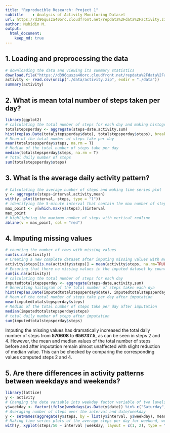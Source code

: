 ```yaml
---
title: "Reproducible Research: Project 1"
subtitle    : Analysis of Activity Monitoring Dataset
url: https://d396qusza40orc.cloudfront.net/repdata%2Fdata%2Factivity.zip
author: Muhidin M.
output: 
  html_document:
    keep_md: true
---
```



## 1. Loading and preprocessing the data
```r
# downloading the data and viewing its summary statistics
download.file("https://d396qusza40orc.cloudfront.net/repdata%2Fdata%2Factivity.zip", destfile = "./data/activity.zip")
activity <- read.csv(unzip("./data/activity.zip", exdir = "./data"))
summary(activity)
```


## 2. What is mean total number of steps taken per day?
```r
library(ggplot2)
# calculating the total number of steps for each day and making histogram of it.
totalstepsperday <- aggregate(steps~date,activity,sum)
hist(rep(as.Date(totalstepsperday$date), totalstepsperday$steps), breaks = length(totalstepsperday$date), freq = T, col = "red", xlab = "Days", ylab = "Total Number of steps", main = "Total number of steps per day with missing values")
# Mean of the total number of steps take per day
mean(totalstepsperday$steps, na.rm = T)
# Median of the total number of steps take per day
median(totalstepsperday$steps, na.rm = T)
# Total daily number of steps
sum(totalstepsperday$steps)
```


## 3. What is the average daily activity pattern?
```r
# Calculating the average number of steps and making time series plot
y <- aggregate(steps~interval,activity,mean)
with(y, plot(interval, steps, type = "l"))
# identifying the 5-minute interval that contain the max number of steps
max_point <- y[which.max(y$steps),]$interval
max_point
# highlighting the maximum number of steps with vertical redline
abline(v = max_point, col = "red")
```

## 4. Imputing missing values
```r
# counting the number of rows with missing values
sum(is.na(activity))
# Creating a new complete dataset after imputing missing values with means 
activity$steps[is.na(activity$steps)] = mean(activity$steps, na.rm=TRUE)
# Ensuring that there no missing values in the imputed dataset by counting NA values.
sum(is.na(activity))
# calculating the total number of steps for each day
imputedtotalstepsperday <- aggregate(steps~date,activity,sum)
# Generating histogram of the total number of steps taken each dya
hist(rep(as.Date(imputedtotalstepsperday$date), imputedtotalstepsperday$steps), breaks = length(imputedtotalstepsperday$date), freq = T, col = "red", xlab = "Days", ylab = "Total Number of steps", main = "Total number of steps per day after imputing missing values")
# Mean of the total number of steps take per day after imputation
mean(imputedtotalstepsperday$steps)
# Median of the total number of steps take per day after imputation
median(imputedtotalstepsperday$steps)
# total daily number of steps after imputation
sum(imputedtotalstepsperday$steps)
```
Imputing the missing values has dramatically increased the total daily number of steps from **570608** to **656737.5**, as can be seen in steps 2 and 4. However, the mean and median values of the total number of steps before and after imputation remain almost unaffected with slight reduction of median value. This can be checked by comparing the corresponding values computed steps 2 and 4.

## 5. Are there differences in activity patterns between weekdays and weekends?
```r
library(lattice)
y <- activity
# Changing the date variable into weekday factor variable of two lavels: weekend & weekday
y$weekday <- factor(ifelse(weekdays(as.Date(y$date)) %in% c("Saturday", "Sunday"), "weekend", "weekday"))
# Averaging number of steps over the interval and date/weekday
y <- setNames(aggregate(y$steps, by = list(y$interval, y$weekday), mean), c("interval", "weekday", "steps"))
# Making time series plots of the average steps per day for weekend, weekday days 
with(y, xyplot(steps/50 ~ interval |weekday, layout = c(1, 2), type = "l", xlab = "Interval", ylab = "Number of steps", main = "Average steps per day for weekend and working days"))
```
